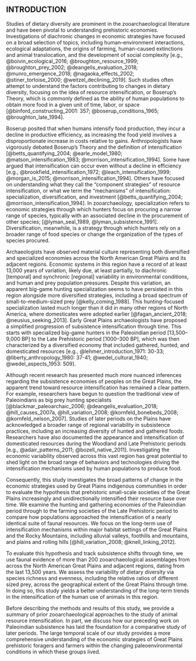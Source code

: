 ## \hfil INTRODUCTION\hfil


Studies of dietary diversity are prominent in the zooarchaeological literature and have been pivotal to understanding prehistoric economies. Investigations of diachronic changes in economic strategies have focused on a broad selection of topics, including human–environment interactions, ecological adaptations, the origins of farming, human-caused extinctions and animal translocation, and the development of social complexity [e.g., @boivin_ecological_2016; @broughton_resource_1999; @broughton_prey_2002; @deangelis_evaluation_2018; @munro_emergence_2018; @nagaoka_effects_2002; @stiner_tortoise_2000; @weitzel_declining_2019]. Such studies often attempt to understand the factors contributing to changes in dietary diversity, focusing on the idea of resource intensification, or Boserup’s Theory, which is commonly defined as the ability of human populations to obtain more food in a given unit of time, labor, or space [@binford_constructing_2001: 357; @boserup_conditions_1965; @broughton_late_1994].

Boserup posited that when humans intensify food production, they incur a decline in productive efficiency, as increasing the food yield involves a disproportionate increase in costs relative to gains. Anthropologists have vigorously debated Boserup's Theory and the definition of intensification [@betts_quantifying_2004; @earle_model_1980; @matson_intensification_1983; @morrison_intensification_1994]. Some have argued that intensification can occur even without a decline in efficiency [e.g., @brookfield_intensification_1972; @leach_intensification_1999; @morgan_is_2015; @morrison_intensification_1994]. Others have focused on understanding what they call the “component strategies” of resource intensification, or what we term the “mechanisms” of intensification: specialization, diversification, and investment [@betts_quantifying_2004; @morrison_intensification_1994]. In zooarchaeology, specialization refers to economic strategies through which hunters focus on procuring a narrow range of species, typically with an associated decline in the procurement of other species; [@lyman_seal_1989, @lyman_subsistence_1991]. Diversification, meanwhile, is a strategy through which hunters rely on a broader range of food species or change the organization of the types of species procured.

Archaeologists have observed material culture representing both diversified and specialized economies across the North American Great Plains and its adjacent regions. Economic systems in this region have a record of at least 13,000 years of variation, likely due, at least partially, to diachronic [temporal] and synchronic [regional] variability in environmental conditions, and human and prey population pressures. Despite this variation, an apparent big-game hunting specialization seems to have persisted in this region alongside more diversified strategies, including a broad spectrum of small-to-medium-sized prey [@kelly_coming_1988]. This hunting-focused specialization lasted much longer than it did in many other regions of North America, where domesticates were adopted earlier [@fagan_ancient_2018; @neusius_seeking_2013]. Early Great Plains archaeologists have proposed a simplified progression of subsistence intensification through time. This starts with specialized big-game hunters in the Paleoindian period [13,500–9,000 BP] to the Late Prehistoric period [1000–300 BP], which was then characterized by a diversified economy that included gathered, hunted, and domesticated resources [e.g., @lehmer_introduction_1971: 30-33; @liberty_anthropology_1980: 37-41; @wedel_cultural_1940; @wedel_aspects_1953: 509].

Although recent research has presented much more nuanced inferences regarding the subsistence economies of peoples on the Great Plains, the apparent trend toward resource intensification has remained a clear pattern. For example, researchers have begun to question the traditional view of Paleoindians as big prey hunting specialists [@blackmar_paleoarchaic_2006; @deangelis_evaluation_2018; @hill_causes_2007a, @hill_variation_2008; @kornfeld_bonebeds_2008; @kornfeld_nelson_2007]. Studies of later periods on the Plains have acknowledged a broader range of regional variability in subsistence practices, including an increasing diversity of hunted and gathered foods. Researchers have also documented the appearance and intensification of domesticated resources during the Woodland and Late Prehistoric periods [e.g., @adair_patterns_2011; @bozell_native_2011]. Investigating the economic variability observed across this vast region has great potential to shed light on the broad range of behaviors and technologies driving the intensification mechanisms used by human populations to produce food. 

Consequently, this study investigates the broad patterns of change in the economic strategies used by Great Plains indigenous communities in order to evaluate the hypothesis that prehistoric small-scale societies of the Great Plains increasingly and unidirectionally intensified their resource base over time. We examine the hunting and gathering economies of the Paleoindian period through to the farming societies of the Late Prehistoric period to compare how populations approached the intensification of a nearly identical suite of faunal resources. We focus on the long-term use of intensification mechanisms within major habitat settings of the Great Plains and the Rocky Mountains, including alluvial valleys, foothills and mountains, and plains and rolling hills [@hill_variation_2008; @knell_linking_2012].

To evaluate this hypothesis and track subsistence shifts through time, we use faunal evidence of more than 200 zooarchaeological assemblages from across the North American Great Plains and adjacent regions, dating from the last 13,500 years. We assess the variability of dietary diversity via species richness and evenness, including the relative ratios of different sized prey, across the geographical extent of the Great Plains through time. In doing so, this study yields a better understanding of the long-term trends in the intensification of the human use of animals in this region. 

Before describing the methods and results of this study, we provide a summary of prior zooarchaeological approaches to the study of animal resource intensification. In part, we discuss how our preceding work on Paleoindian subsistence has laid the foundation for a comparative study of later periods. The large temporal scale of our study provides a more comprehensive understanding of the economic strategies of Great Plains prehistoric foragers and farmers within the changing paleoenvironmental conditions in which these groups lived.